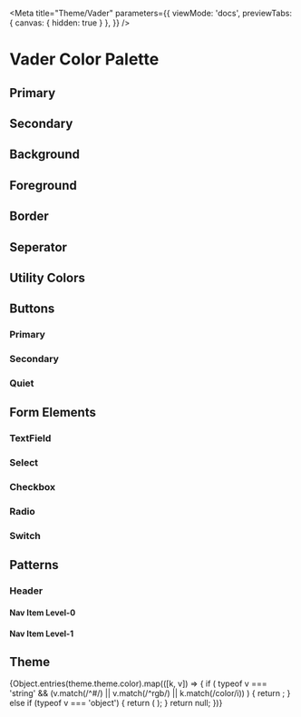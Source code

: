 
<Meta 
  title="Theme/Vader"
  parameters={{
    viewMode: 'docs',
    previewTabs: { 
      canvas: { hidden: true } 
     },
  }}
/>

# Vader Color Palette

## Primary 

<Headline/>

<ColorPalette>
  <GroupColorItem title="primary" tokenGroup={theme.semantic.color.primary} tokenName="--ros-semantic-color-primary-{type}"/>
</ColorPalette>

## Secondary
<ColorPalette>
  <GroupColorItem title="secondary" tokenGroup={theme.semantic.color.secondary} tokenName="--ros-semantic-color-secondary-{type}"/>
</ColorPalette>

## Background
<ColorPalette>
  <GroupColorItem title="background" tokenGroup={theme.semantic.color.background} tokenName="--ros-semantic-color-background-{type}"/>
</ColorPalette>

## Foreground
<ColorPalette>
  <GroupColorItem title="on-base" tokenGroup={theme.semantic.color.foreground['on-base']} tokenName="--ros-semantic-color-foreground-on-base-{type}"/>
  <GroupColorItem title="on-layer-1" tokenGroup={theme.semantic.color.foreground['on-layer-1']} tokenName="--ros-semantic-color-foreground-on-layer-1-{type}"/>
  <GroupColorItem title="on-layer-2" tokenGroup={theme.semantic.color.foreground['on-layer-2']} tokenName="--ros-semantic-color-foreground-on-layer-2-{type}"/>
  <GroupColorItem title="on-primary" tokenGroup={theme.semantic.color.foreground['on-primary']} tokenName="--ros-semantic-color-foreground-on-primary-{type}"/>
  <GroupColorItem title="on-secondary" tokenGroup={theme.semantic.color.foreground['on-secondary']} tokenName="--ros-semantic-color-foreground-on-secondary-{type}"/>
  <GroupColorItem title="on-disabled" tokenGroup={theme.semantic.color.foreground['on-disabled']} tokenName="--ros-semantic-color-foreground-on-disabled-{type}"/>
  <GroupColorItem title="on-input" tokenGroup={theme.semantic.color.foreground['on-input']} tokenName="--ros-semantic-color-foreground-on-input-{type}"/>
</ColorPalette>

## Border
<ColorPalette>
  <GroupColorItem title="border" tokenGroup={theme.semantic.color.border} tokenName="--ros-semantic-color-border-{type}"/>
</ColorPalette>

## Seperator
<ColorPalette>
  <GroupColorItem title="seperator" tokenGroup={theme.semantic.color.seperator} tokenName="--ros-semantic-color-seperator-{type}"/>
</ColorPalette>

## Utility Colors
<ColorPalette>
  <GroupColorItem title="positive" tokenGroup={theme.semantic.color.positive} tokenName="--ros-semantic-color-positive-{type}"/>
</ColorPalette>

<ColorPalette>
  <GroupColorItem title="negative" tokenGroup={theme.semantic.color.negative} tokenName="--ros-semantic-color-negative-{type}"/>
</ColorPalette>

<ColorPalette>
  <GroupColorItem title="notice" tokenGroup={theme.semantic.color.notice} tokenName="--ros-semantic-color-notice-{type}"/>
</ColorPalette>

<ColorPalette>
  <GroupColorItem title="informative" tokenGroup={theme.semantic.color.informative} tokenName="--ros-semantic-color-informative-{type}"/>
</ColorPalette>

## Buttons

### Primary
<ColorPalette>
  <GroupColorItem title="Default State" tokenGroup={theme.component.button.color.primary.default} tokenName="--ros-component-button-color-primary-default-{type}"/>
  <GroupColorItem title="Hover State" tokenGroup={theme.component.button.color.primary.hover} tokenName="--ros-component-button-color-primary-hover-{type}"/>
  <GroupColorItem title="Key Focus State" tokenGroup={theme.component.button.color.primary['key-focus']} tokenName="--ros-component-button-color-primary-key-focus-{type}"/>
  <GroupColorItem title="Down State" tokenGroup={theme.component.button.color.primary.down} tokenName="--ros-component-button-color-primary-down-{type}"/>
  <GroupColorItem title="Disabled State" tokenGroup={theme.component.button.color.primary.disabled} tokenName="--ros-component-button-color-primary-disabled-{type}"/>
</ColorPalette>

### Secondary
<ColorPalette>
  <GroupColorItem title="Default State" tokenGroup={theme.component.button.color.secondary.default} tokenName="--ros-component-button-color-secondary-default-{type}"/>
  <GroupColorItem title="Hover State" tokenGroup={theme.component.button.color.secondary.hover} tokenName="--ros-component-button-color-secondary-hover-{type}"/>
  <GroupColorItem title="Key Focus State" tokenGroup={theme.component.button.color.secondary['key-focus']} tokenName="--ros-component-button-color-secondary-key-focus-{type}"/>
  <GroupColorItem title="Down State" tokenGroup={theme.component.button.color.secondary.down} tokenName="--ros-component-button-color-secondary-down-{type}"/>
  <GroupColorItem title="Disabled State" tokenGroup={theme.component.button.color.secondary.disabled} tokenName="--ros-component-button-color-secondary-disabled-{type}"/>
</ColorPalette>

### Quiet
<ColorPalette>
  <GroupColorItem title="Default State" tokenGroup={theme.component.button.color.quiet.default} tokenName="--ros-component-button-color-quiet-default-{type}"/>
  <GroupColorItem title="Hover State" tokenGroup={theme.component.button.color.quiet.hover} tokenName="--ros-component-button-color-quiet-hover-{type}"/>
  <GroupColorItem title="Key Focus State" tokenGroup={theme.component.button.color.quiet['key-focus']} tokenName="--ros-component-button-color-quiet-key-focus-{type}"/>
  <GroupColorItem title="Down State" tokenGroup={theme.component.button.color.quiet.down} tokenName="--ros-component-button-color-quiet-down-{type}"/>
  <GroupColorItem title="Disabled State" tokenGroup={theme.component.button.color.quiet.disabled} tokenName="--ros-component-button-color-quiet-disabled-{type}"/>
</ColorPalette>

## Form Elements

### TextField
<ColorPalette>
  <GroupColorItem title="Default State" tokenGroup={theme.component['text-field'].color.default} tokenName="--ros-component-text-field-color-default-{type}"/>
  <GroupColorItem title="Hover State" tokenGroup={theme.component['text-field'].color.hover} tokenName="--ros-component-text-field-color-hover-{type}"/>
  <GroupColorItem title="Key Focus State" tokenGroup={theme.component['text-field'].color['key-focus']} tokenName="--ros-component-text-field-color-key-focus-{type}"/>
  <GroupColorItem title="Success State" tokenGroup={theme.component['text-field'].color.success} tokenName="--ros-component-text-field-color-success-{type}"/>
  <GroupColorItem title="Error State" tokenGroup={theme.component['text-field'].color.error} tokenName="--ros-component-text-field-color-error-{type}"/>
  <GroupColorItem title="Disabled State" tokenGroup={theme.component['text-field'].color.disabled} tokenName="--ros-component-text-field-color-disabled-{type}"/>
</ColorPalette>

### Select
<ColorPalette>
  <GroupColorItem title="Default State" tokenGroup={theme.component.select.color.default} tokenName="--ros-component-select-color-default-{type}"/>
  <GroupColorItem title="Hover State" tokenGroup={theme.component.select.color.hover} tokenName="--ros-component-select-color-hover-{type}"/>
  <GroupColorItem title="Key Focus State" tokenGroup={theme.component.select.color['key-focus']} tokenName="--ros-component-select-color-key-focus-{type}"/>
  <GroupColorItem title="Success State" tokenGroup={theme.component.select.color.success} tokenName="--ros-component-select-color-success-{type}"/>
  <GroupColorItem title="Error State" tokenGroup={theme.component.select.color.error} tokenName="--ros-component-select-color-error-{type}"/>
  <GroupColorItem title="Disabled State" tokenGroup={theme.component.select.color.disabled} tokenName="--ros-component-select-color-disabled-{type}"/>
</ColorPalette>

### Checkbox
<ColorPalette>
  <GroupColorItem title="Default State" tokenGroup={theme.component.checkbox.color.default} tokenName="--ros-component-checkbox-color-default-{type}"/>
  <GroupColorItem title="Hover State" tokenGroup={theme.component.checkbox.color.hover} tokenName="--ros-component-checkbox-color-hover-{type}"/>
  <GroupColorItem title="Key Focus State" tokenGroup={theme.component.checkbox.color['key-focus']} tokenName="--ros-component-checkbox-color-key-focus-{type}"/>
  <GroupColorItem title="Checked State" tokenGroup={theme.component.checkbox.color.checked} tokenName="--ros-component-checkbox-color-checked-{type}"/>
  <GroupColorItem title="Disabled State" tokenGroup={theme.component.checkbox.color.disabled} tokenName="--ros-component-checkbox-color-disabled-{type}"/>
</ColorPalette>

### Radio
<ColorPalette>
  <GroupColorItem title="Default State" tokenGroup={theme.component.radio.color.default} tokenName="--ros-component-radio-color-default-{type}"/>
  <GroupColorItem title="Hover State" tokenGroup={theme.component.radio.color.hover} tokenName="--ros-component-radio-color-hover-{type}"/>
  <GroupColorItem title="Key Focus State" tokenGroup={theme.component.radio.color['key-focus']} tokenName="--ros-component-radio-color-key-focus-{type}"/>
  <GroupColorItem title="Checked State" tokenGroup={theme.component.radio.color.checked} tokenName="--ros-component-radio-color-checked-{type}"/>
  <GroupColorItem title="Disabled State" tokenGroup={theme.component.radio.color.disabled} tokenName="--ros-component-radio-color-disabled-{type}"/>
</ColorPalette>

### Switch
<ColorPalette>
  <GroupColorItem title="Default State" tokenGroup={theme.component.switch.color.default} tokenName="--ros-component-switch-color-default-{type}"/>
  <GroupColorItem title="Hover State" tokenGroup={theme.component.switch.color.hover} tokenName="--ros-component-switch-color-hover-{type}"/>
  <GroupColorItem title="Key Focus State" tokenGroup={theme.component.switch.color['key-focus']} tokenName="--ros-component-switch-color-key-focus-{type}"/>
  <GroupColorItem title="Checked State" tokenGroup={theme.component.switch.color.checked} tokenName="--ros-component-switch-color-checked-{type}"/>
  <GroupColorItem title="Disabled State" tokenGroup={theme.component.switch.color.disabled} tokenName="--ros-component-switch-color-disabled-{type}"/>
</ColorPalette>

## Patterns

### Header
<ColorPalette>
  <GroupColorItem title="background" tokenGroup={theme.pattern.header.color.background} tokenName="--ros-pattern-header-color-background-{type}"/>
</ColorPalette>

#### Nav Item Level-0
<ColorPalette>
  <GroupColorItem title="Default State" tokenGroup={theme.pattern.header.color['nav-item']['level-0'].default} tokenName="--ros-pattern-header-color-nav-item-level-0-default-{type}"/>
  <GroupColorItem title="Hover State" tokenGroup={theme.pattern.header.color['nav-item']['level-0'].hover} tokenName="--ros-pattern-header-color-nav-item-level-0-hover-{type}"/>
  <GroupColorItem title="Down" tokenGroup={theme.pattern.header.color['nav-item']['level-0'].down} tokenName="--ros-pattern-header-color-nav-item-level-0-down-{type}"/>
  <GroupColorItem title="Key Focus State" tokenGroup={theme.pattern.header.color['nav-item']['level-0']['key-focus']} tokenName="--ros-pattern-header-color-nav-item-level-0-key-focus-{type}"/>
  <GroupColorItem title="Disabled State" tokenGroup={theme.pattern.header.color['nav-item']['level-0'].disabled} tokenName="--ros-pattern-header-color-nav-item-level-0-disabled-{type}"/>
</ColorPalette>

#### Nav Item Level-1
<ColorPalette>
  <GroupColorItem title="Default State" tokenGroup={theme.pattern.header.color['nav-item']['level-1'].default} tokenName="--ros-pattern-header-color-nav-item-level-1-default-{type}"/>
  <GroupColorItem title="Hover State" tokenGroup={theme.pattern.header.color['nav-item']['level-1'].hover} tokenName="--ros-pattern-header-color-nav-item-level-1-hover-{type}"/>
  <GroupColorItem title="Down" tokenGroup={theme.pattern.header.color['nav-item']['level-1'].down} tokenName="--ros-pattern-header-color-nav-item-level-1-down-{type}"/>
  <GroupColorItem title="Key Focus State" tokenGroup={theme.pattern.header.color['nav-item']['level-1']['key-focus']} tokenName="--ros-pattern-header-color-nav-item-level-1-key-focus-{type}"/>
  <GroupColorItem title="Disabled State" tokenGroup={theme.pattern.header.color['nav-item']['level-1'].disabled} tokenName="--ros-pattern-header-color-nav-item-level-1-disabled-{type}"/>
</ColorPalette>

## Theme
<ColorPalette>
  {Object.entries(theme.theme.color).map(([k, v]) => {
        if (
          typeof v === 'string' &&
          (v.match(/^#/) || v.match(/^rgb/) || k.match(/color/i))
        ) {
          return <ColorItem key={k} title={k} colors={{ [k]: v }} />;
        } else if (typeof v === 'object') {
          return (
            <GroupColorItem title={k} tokenGroup={v} tokenName={`--ros-theme-color-${k}-{level}`}/>
          );
        }
        return null;
      })}
</ColorPalette>